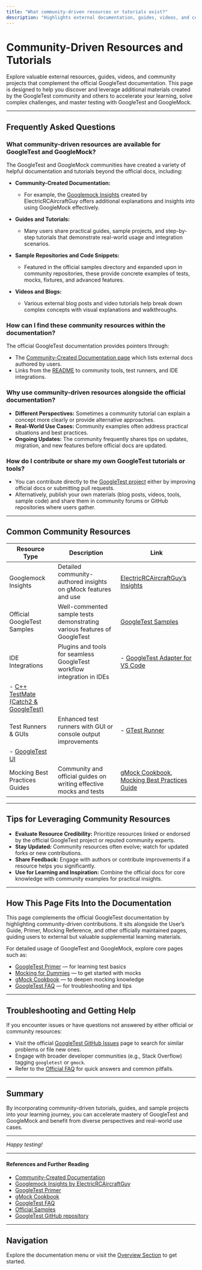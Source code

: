 ```yaml
---
title: "What community-driven resources or tutorials exist?"
description: "Highlights external documentation, guides, videos, and community projects that extend or complement the official docs, making it easier for users to learn and master the tools."
---
```


# Community-Driven Resources and Tutorials

Explore valuable external resources, guides, videos, and community projects that complement the official GoogleTest documentation. This page is designed to help you discover and leverage additional materials created by the GoogleTest community and others to accelerate your learning, solve complex challenges, and master testing with GoogleTest and GoogleMock.

---

## Frequently Asked Questions

### What community-driven resources are available for GoogleTest and GoogleMock?

The GoogleTest and GoogleMock communities have created a variety of helpful documentation and tutorials beyond the official docs, including:

- **Community-Created Documentation:**
  - For example, the [Googlemock Insights](https://github.com/ElectricRCAircraftGuy/eRCaGuy_dotfiles/blob/master/googletest/insights.md) created by ElectricRCAircraftGuy offers additional explanations and insights into using GoogleMock effectively.

- **Guides and Tutorials:**
  - Many users share practical guides, sample projects, and step-by-step tutorials that demonstrate real-world usage and integration scenarios.

- **Sample Repositories and Code Snippets:**
  - Featured in the official samples directory and expanded upon in community repositories, these provide concrete examples of tests, mocks, fixtures, and advanced features.

- **Videos and Blogs:**
  - Various external blog posts and video tutorials help break down complex concepts with visual explanations and walkthroughs.

### How can I find these community resources within the documentation?

The official GoogleTest documentation provides pointers through:

- The [Community-Created Documentation page](https://google.github.io/googletest/community_created_documentation.html) which lists external docs authored by users.
- Links from the [README](https://github.com/google/googletest#related-open-source-projects) to community tools, test runners, and IDE integrations.

### Why use community-driven resources alongside the official documentation?

- **Different Perspectives:** Sometimes a community tutorial can explain a concept more clearly or provide alternative approaches.
- **Real-World Use Cases:** Community examples often address practical situations and best practices.
- **Ongoing Updates:** The community frequently shares tips on updates, migration, and new features before official docs are updated.

### How do I contribute or share my own GoogleTest tutorials or tools?

- You can contribute directly to the [GoogleTest project](https://github.com/google/googletest) either by improving official docs or submitting pull requests.
- Alternatively, publish your own materials (blog posts, videos, tools, sample code) and share them in community forums or GitHub repositories where users gather.

---

## Common Community Resources

| Resource Type               | Description                                                                                       | Link                                                                                                                                           |
|-----------------------------|-------------------------------------------------------------------------------------------------|------------------------------------------------------------------------------------------------------------------------------------------------|
| Googlemock Insights          | Detailed community-authored insights on gMock features and use                                   | [ElectricRCAircraftGuy’s Insights](https://github.com/ElectricRCAircraftGuy/eRCaGuy_dotfiles/blob/master/googletest/insights.md)                    |
| Official GoogleTest Samples  | Well-commented sample tests demonstrating various features of GoogleTest                        | [GoogleTest Samples](https://github.com/google/googletest/tree/main/googletest/samples)                                                           |
| IDE Integrations             | Plugins and tools for seamless GoogleTest workflow integration in IDEs                           | - [GoogleTest Adapter for VS Code](https://marketplace.visualstudio.com/items?itemName=DavidSchuldenfrei.gtest-adapter)
- [C++ TestMate (Catch2 & GoogleTest)](https://github.com/matepek/vscode-catch2-test-adapter) |
| Test Runners & GUIs          | Enhanced test runners with GUI or console output improvements                                    | - [GTest Runner](https://github.com/nholthaus/gtest-runner)
- [GoogleTest UI](https://github.com/ospector/gtest-gbar)                              |
| Mocking Best Practices Guides| Community and official guides on writing effective mocks and tests                              | [gMock Cookbook](https://google.github.io/googletest/gmock_cook_book.html), [Mocking Best Practices Guide](https://google.github.io/googletest/guides/scenarios-patterns/mocking-best-practices.html) |

---

## Tips for Leveraging Community Resources

- **Evaluate Resource Credibility:** Prioritize resources linked or endorsed by the official GoogleTest project or reputed community experts.
- **Stay Updated:** Community resources often evolve; watch for updated forks or new contributions.
- **Share Feedback:** Engage with authors or contribute improvements if a resource helps you significantly.
- **Use for Learning and Inspiration:** Combine the official docs for core knowledge with community examples for practical insights.

---

## How This Page Fits Into the Documentation

This page complements the official GoogleTest documentation by highlighting community-driven contributions. It sits alongside the User’s Guide, Primer, Mocking Reference, and other officially maintained pages, guiding users to external but valuable supplemental learning materials.

For detailed usage of GoogleTest and GoogleMock, explore core pages such as:

- [GoogleTest Primer](primer.md) — for learning test basics
- [Mocking for Dummies](gmock_for_dummies.md) — to get started with mocks
- [gMock Cookbook](gmock_cook_book.md) — to deepen mocking knowledge
- [GoogleTest FAQ](faq.md) — for troubleshooting and tips

---

## Troubleshooting and Getting Help

If you encounter issues or have questions not answered by either official or community resources:

- Visit the official [GoogleTest GitHub Issues](https://github.com/google/googletest/issues) page to search for similar problems or file new ones.
- Engage with broader developer communities (e.g., Stack Overflow) tagging `googletest` or `gmock`.
- Refer to the [Official FAQ](faq.md) for quick answers and common pitfalls.

---

## Summary

By incorporating community-driven tutorials, guides, and sample projects into your learning journey, you can accelerate mastery of GoogleTest and GoogleMock and benefit from diverse perspectives and real-world use cases.

---

*Happy testing!*

---

#### References and Further Reading

- [Community-Created Documentation](https://google.github.io/googletest/community_created_documentation.html)
- [Googlemock Insights by ElectricRCAircraftGuy](https://github.com/ElectricRCAircraftGuy/eRCaGuy_dotfiles/blob/master/googletest/insights.md)
- [GoogleTest Primer](primer.md)
- [gMock Cookbook](gmock_cook_book.md)
- [GoogleTest FAQ](faq.md)
- [Official Samples](https://github.com/google/googletest/tree/main/googletest/samples)
- [GoogleTest GitHub repository](https://github.com/google/googletest)

---

## Navigation

Explore the documentation menu or visit the [Overview Section](https://google.github.io/googletest/overview/getting-started-intro/what-is-googletest) to get started.